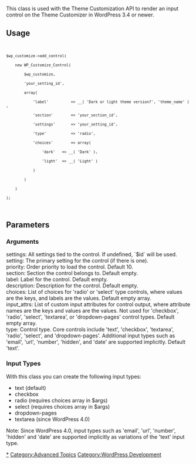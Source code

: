 This class is used with the Theme Customization API to render an input control on the Theme Customizer in WordPress 3.4 or newer.

==Usage==
<code>
 $wp_customize->add_control(
     new WP_Customize_Control(
         $wp_customize,
         'your_setting_id',
         array(
             'label'          => __( 'Dark or light theme version?', 'theme_name' ),
             'section'        => 'your_section_id',
             'settings'       => 'your_setting_id',
             'type'           => 'radio',
             'choices'        => array(
                 'dark'   => __( 'Dark' ),
                 'light'  => __( 'Light' )
             )
         )
     )
 );
</code>

==Parameters==

{{Parameter|$manager|WP_Customize_Manager|Customizer bootstrap instance. }}
{{Parameter|$id|string|Control ID. }}
{{Parameter|$args|array|An associative array containing arguments for the setting.}}

=== Arguments ===
;settings: All settings tied to the control. If undefined, `$id` will be used.
;setting: The primary setting for the control (if there is one).
;priority: Order priority to load the control. Default 10.
;section: Section the control belongs to. Default empty.
;label:  Label for the control. Default empty.
;description:  Description for the control. Default empty.
;choices: List of choices for 'radio' or 'select' type controls, where values are the keys, and labels are the values. Default empty array.
;input_attrs: List of custom input attributes for control output, where attribute names are the keys and values are the values. Not used for 'checkbox', 'radio', 'select', 'textarea', or 'dropdown-pages' control types. Default empty array.
;type: Control type. Core controls include 'text', 'checkbox', 'textarea', 'radio', 'select', and 'dropdown-pages'. Additional input types such as 'email', 'url', 'number', 'hidden', and 'date' are supported implicitly. Default 'text'.

=== Input Types ===

With this class you can create the following input types:

* text (default)
* checkbox
* radio (requires choices array in $args)
* select (requires choices array in $args)
* dropdown-pages
* textarea (since WordPress 4.0)

Note: Since WordPress 4.0, input types such as 'email', 'url', 'number', 'hidden' and 'date' are supported implicitly as variations of the 'text' input type.



{{Class Footer}}

[[Category:Classes|*]]
[[Category:Advanced Topics]]
[[Category:WordPress Development]]